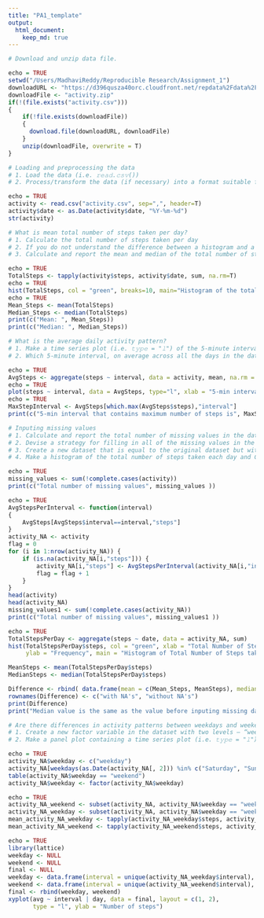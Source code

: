 ```yaml
--- 
title: "PA1_template" 
output: 
  html_document: 
    keep_md: true 
---
```


```r
# Download and unzip data file.

echo = TRUE
setwd("/Users/MadhaviReddy/Reproducible Research/Assignment_1")
downloadURL <- "https://d396qusza40orc.cloudfront.net/repdata%2Fdata%2Factivity.zip"
downloadFile <- "activity.zip"
if(!(file.exists("activity.csv")))
{  
    if(!file.exists(downloadFile)) 
    {
      download.file(downloadURL, downloadFile)
    }  
    unzip(downloadFile, overwrite = T)
}  

# Loading and preprocessing the data
# 1. Load the data (i.e. 𝚛𝚎𝚊𝚍.𝚌𝚜𝚟())
# 2. Process/transform the data (if necessary) into a format suitable for your analysis.

echo = TRUE
activity <- read.csv("activity.csv", sep=",", header=T)
activity$date <- as.Date(activity$date, "%Y-%m-%d")
str(activity)

# What is mean total number of steps taken per day?
# 1. Calculate the total number of steps taken per day
# 2. If you do not understand the difference between a histogram and a barplot, research the difference between them. Make a histogram of the total number of steps taken each day
# 3. Calculate and report the mean and median of the total number of steps taken per day

echo = TRUE
TotalSteps <- tapply(activity$steps, activity$date, sum, na.rm=T)
echo = TRUE
hist(TotalSteps, col = "green", breaks=10, main="Histogram of the total number of steps taken each day", xlab="Total steps per day", ylab = "Frequency")
echo = TRUE
Mean_Steps <- mean(TotalSteps)
Median_Steps <- median(TotalSteps)
print(c("Mean: ", Mean_Steps))
print(c("Median: ", Median_Steps))

# What is the average daily activity pattern?
# 1. Make a time series plot (i.e. 𝚝𝚢𝚙𝚎 = "𝚕") of the 5-minute interval (x-axis) and the average number of steps taken, averaged across all days (y-axis)
# 2. Which 5-minute interval, on average across all the days in the dataset, contains the maximum number of steps?

echo = TRUE
AvgSteps <- aggregate(steps ~ interval, data = activity, mean, na.rm = TRUE)
echo = TRUE
plot(steps ~ interval, data = AvgSteps, type="l", xlab = "5-min interval", ylab = "Average numbe of steps taken per day")
echo = TRUE
MaxStepInterval <- AvgSteps[which.max(AvgSteps$steps),"interval"]
print(c("5-min interval that contains maximum number of steps is", MaxStepInterval))

# Inputing missing values
# 1. Calculate and report the total number of missing values in the dataset (i.e. the total number of rows with 𝙽𝙰s)
# 2. Devise a strategy for filling in all of the missing values in the dataset. The strategy does not need to be sophisticated. For example, you could use the mean/median for that day, or the mean for that 5-minute interval, etc.
# 3. Create a new dataset that is equal to the original dataset but with the missing data filled in.
# 4. Make a histogram of the total number of steps taken each day and Calculate and report the mean and median total number of steps taken per day. Do these values differ from the estimates from the first part of the assignment? What is the impact of imputing missing data on the estimates of the total daily number of steps?

echo = TRUE
missing_values <- sum(!complete.cases(activity))
print(c("Total number of missing values", missing_values ))

echo = TRUE
AvgStepsPerInterval <- function(interval)
{
    AvgSteps[AvgSteps$interval==interval,"steps"]
}
activity_NA <- activity  
flag = 0
for (i in 1:nrow(activity_NA)) {
    if (is.na(activity_NA[i,"steps"])) {
        activity_NA[i,"steps"] <- AvgStepsPerInterval(activity_NA[i,"interval"])
        flag = flag + 1
    }
}
head(activity)
head(activity_NA)
missing_values1 <- sum(!complete.cases(activity_NA))
print(c("Total number of missing values", missing_values1 ))

echo = TRUE
TotalStepsPerDay <- aggregate(steps ~ date, data = activity_NA, sum)
hist(TotalStepsPerDay$steps, col = "green", xlab = "Total Number of Steps", 
     ylab = "Frequency", main = "Histogram of Total Number of Steps taken each Day")

MeanSteps <- mean(TotalStepsPerDay$steps)
MedianSteps <- median(TotalStepsPerDay$steps)

Difference <- rbind( data.frame(mean = c(Mean_Steps, MeanSteps), median = c(Median_Steps, MedianSteps)))
rownames(Difference) <- c("with NA's", "without NA's")
print(Difference)
print("Median value is the same as the value before inputing missing data, but the mean value has changed. Replacing NA's with average steps taken per interval affected Mean values.")

# Are there differences in activity patterns between weekdays and weekends?
# 1. Create a new factor variable in the dataset with two levels – “weekday” and “weekend” indicating whether a given date is a weekday or weekend day.
# 2. Make a panel plot containing a time series plot (i.e. 𝚝𝚢𝚙𝚎 = "𝚕") of the 5-minute interval (x-axis) and the average number of steps taken, averaged across all weekday days or weekend days (y-axis). See the README file in the GitHub repository to see an example of what this plot should look like using simulated data.

echo = TRUE
activity_NA$weekday <- c("weekday")
activity_NA[weekdays(as.Date(activity_NA[, 2])) %in% c("Saturday", "Sunday", "samedi", "dimanche", "saturday", "sunday", "Samedi", "Dimanche"), ][4] <- c("weekend")
table(activity_NA$weekday == "weekend")
activity_NA$weekday <- factor(activity_NA$weekday)

echo = TRUE
activity_NA_weekend <- subset(activity_NA, activity_NA$weekday == "weekend")
activity_NA_weekday <- subset(activity_NA, activity_NA$weekday == "weekday")
mean_activity_NA_weekday <- tapply(activity_NA_weekday$steps, activity_NA_weekday$interval, mean)
mean_activity_NA_weekend <- tapply(activity_NA_weekend$steps, activity_NA_weekend$interval, mean)

echo = TRUE
library(lattice)
weekday <- NULL
weekend <- NULL
final <- NULL
weekday <- data.frame(interval = unique(activity_NA_weekday$interval), avg = as.numeric(mean_activity_NA_weekday), day = rep("weekday", length(mean_activity_NA_weekday)))
weekend <- data.frame(interval = unique(activity_NA_weekend$interval), avg = as.numeric(mean_activity_NA_weekend), day = rep("weekend", length(mean_activity_NA_weekend)))
final <- rbind(weekday, weekend)
xyplot(avg ~ interval | day, data = final, layout = c(1, 2), 
       type = "l", ylab = "Number of steps")
```       